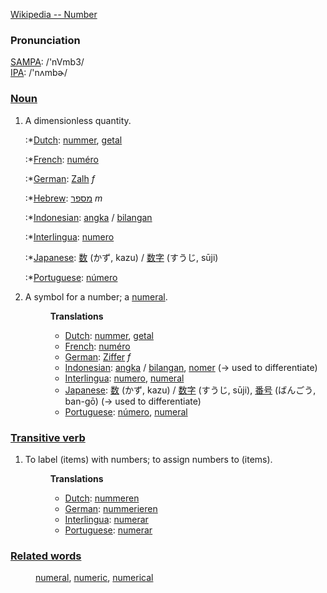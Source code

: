 [http://www.wikipedia.org/wiki/Number Wikipedia -- Number]

===Pronunciation===
[[w:SAMPA|SAMPA]]: /'nVmb3/<br>
[[w:IPA|IPA]]: /'nʌmbɚ/

===[[Noun]]===

# A dimensionless quantity.
#:*[[Dutch]]: [[nummer]], [[getal]]
#:*[[French]]: [[numéro]]
#:*[[German]]: [[Zalh]] ''f''
#:*[[Hebrew]]: [[מספר]] ''m''
#:*[[Indonesian]]: [[angka]] / [[bilang|bilangan]]
#:*[[Interlingua]]: [[numero]]
#:*[[Japanese]]: [[数]] (かず, kazu) / [[数字]] (すうじ, sūji)
#:*[[Portuguese]]: [[número]]
#:
# A symbol for a number; a [[numeral]].
#:'''Translations'''
#:*[[Dutch]]: [[nummer]], [[getal]]
#:*[[French]]: [[numéro]]
#:*[[German]]: [[Ziffer]] ''f''
#:*[[Indonesian]]: [[angka]] / [[bilang|bilangan]], [[nomer]] (&rarr; used to differentiate)
#:*[[Interlingua]]: [[numero]], [[numeral]]
#:*[[Japanese]]: [[数]] (かず, kazu) / [[数字]] (すうじ, sūji), [[番号]] (ばんごう, ban-gō)  (&rarr; used to differentiate)
#:*[[Portuguese]]: [[número]], [[numeral]]

===[[Transitive verb]]===
# To label (items) with numbers; to assign numbers to (items).
#:
#:'''Translations'''
#:*[[Dutch]]: [[nummeren]]
#:*[[German]]: [[nummerieren]]
#:*[[Interlingua]]: [[numerar]]
#:*[[Portuguese]]: [[numerar]]

===[[Related words]]===
:[[numeral]], [[numeric]], [[numerical]]